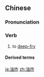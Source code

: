 ==Chinese==
{{zh-forms}}

===Pronunciation===
{{zh-pron
|m=yóuzhá
|c=jau4 zaa3
|cat=v
}}

===Verb===
{{zh-verb}}

# to [[deep-fry]]

====Derived terms====
{{zh-der|油炸鬼|油炸檜|油炸粿}}

[[ja:油炸]]
[[zh:油炸]]